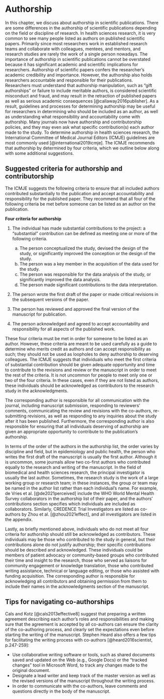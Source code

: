 # Authorship

In this chapter, we discuss about authorship in scientific publications. There are some differences in the authorship of scientific publications depending on the field or discipline of research. In health sciences research, it is very common to see many people listed as authors on published scientific papers. Primarily since most researchers work in established research teams and collaborate with colleagues, mentees, and mentors, and research studies are rarely the work of a single person nowadays. The importance of authorship in scientific publications cannot be overstated because it has significant academic and scientific implications for researchers. Authorship of scientific papers confers the researcher's academic credibility and importance. However, the authorship also holds researchers accountable and responsible for their publications. Researchers must understand that authorship manipulation, such as “gift authorships” or failure to include meritable authors, is considered scientific misconduct and fraud, and may result in the retraction of published papers as well as serious academic consequences [@callaway2016publisher]. As a result, guidelines and processes for determining authorship may be useful for researchers in determining who should be included as an author, as well as understanding what responsibility and accountability come with authorship. Many journals now have authorship and contributorship policies, and they may even ask what specific contribution(s) each author made to the study. To determine authorship in health sciences research, the International Committee of Medical Journal Editors (ICMJE) guidelines are most commonly used [@international2019icmje]. The ICMJE recommends that authorship by determined by four criteria, which we outline below along with some additional suggestions.

## Suggested criteria for authorship and contributorship  

The ICMJE suggests the following criteria to ensure that all included authors contributed substantially to the publication and accept accountability and responsibility for the published paper. They recommend that all four of the following criteria be met before someone can be listed as an author on the publication.

**Four criteria for authorship**

1.	The individual has made substantial contributions to the project: a “substantial” contribution can be defined as meeting one or more of the following criteria. 

    a. The person conceptualized the study, devised the design of the study, or significantly improved the conception or the design of the study. 
    b. The person was a key member in the acquisition of the data used for the study. 
    c. The person was responsible for the data analysis of the study, or significantly improved the data analysis. 
    d. The person made significant contributions to the data interpretation. 
    
2.	The person wrote the first draft of the paper or made critical revisions in the subsequent versions of the paper. 

3.	The person has reviewed and approved the final version of the manuscript for publication. 

4.	The person acknowledged and agreed to accept accountability and responsibility for all aspects of the published work.

These four criteria must be met in order for someone to be listed as an author. However, these criteria are meant to be used carefully as a guide to determine who merits credit as authors and can accept responsibility as such; they should not be used as loopholes to deny authorship to deserving colleagues. The ICMJE suggests that individuals who meet the first criteria of substantial contribution should be given adequate opportunity and time to contribute to the revisions and review or the manuscript in order to meet the rest of the criteria. It is not uncommon for people to meet only one or two of the four criteria. In these cases, even if they are not listed as authors, these individuals should be acknowledged as contributors to the research study in the acknowledgments.

The corresponding author is responsible for all communication with the journal, including manuscript submission, responding to reviewers’ comments, communicating the review and revisions with the co-authors, re-submitting revisions, as well as responding to any inquiries about the study after it has been published. Furthermore, the corresponding author is also responsible for ensuring that all individuals deserving of authorship are given an appropriate opportunity to contribute to the publication’s authorship.  

In terms of the order of the authors in the authorship list, the order varies by discipline and field, but in epidemiology and public health, the person who writes the first draft of the manuscript is usually the first author. Although it is uncommon, some journals allow two co-first authors who contributed equally to the research and writing of the manuscript. In the field of biomedical and health sciences research, the principal investigator is usually the last author. Sometimes, the research study is the work of a large working group or research team; in these instances, the group or team may be named in the author list rather than each individual’s name. For example, de Vries et al. [@de2021perceived] include the WHO World Mental Health Survey collaborators in the authorship list of their paper, and the authors' contributions section specifies which individuals are included as collaborators. Similarly, CREDENCE Trial Investigators are listed as co-authors by Zhou et al. [@zhou2021effect], and all investigators are listed in the appendix. 

Lastly, as briefly mentioned above, individuals who do not meet all four criteria for authorship should still be acknowledged as contributors. These individuals may be those who contributed to the study in general, but their contributions alone do not justify authorship; their specific contributions should be described and acknowledged. These individuals could be members of patient advocacy or community-based groups who contributed their time and insight to the research, those who served as liaisons for community engagement or knowledge translation, those who contributed writing assistance, technical or language editing, or those who assisted with funding acquisition. The corresponding author is responsible for acknowledging all contributors and obtaining permission from them to include their names in the acknowledgments section of the manuscript.

## Tips for navigating co-authorships

Cals and Kotz [@cals2013effective8] suggest that preparing a written agreement describing each author’s roles and responsibilities and making sure that the agreement is accepted by all co-authors can ensure the clarity of the co-authoring process, and clearly set the expectations even before starting the writing of the manuscript. Stephen Heard also offers a few tips for facilitating the writing process with co-authors [@heard2016scientist, p.247-259]:

- Use collaborative writing software or tools, such as shared documents saved and updated on the Web (e.g., Google Docs) or the "tracked changes" tool in Microsoft Word, to track any changes made to the original document.
- Designate a lead writer and keep track of the master version as well as the revised versions of the manuscript throughout the writing process.
- In order to communicate with the co-authors, leave comments and questions directly in the body of the manuscript.
